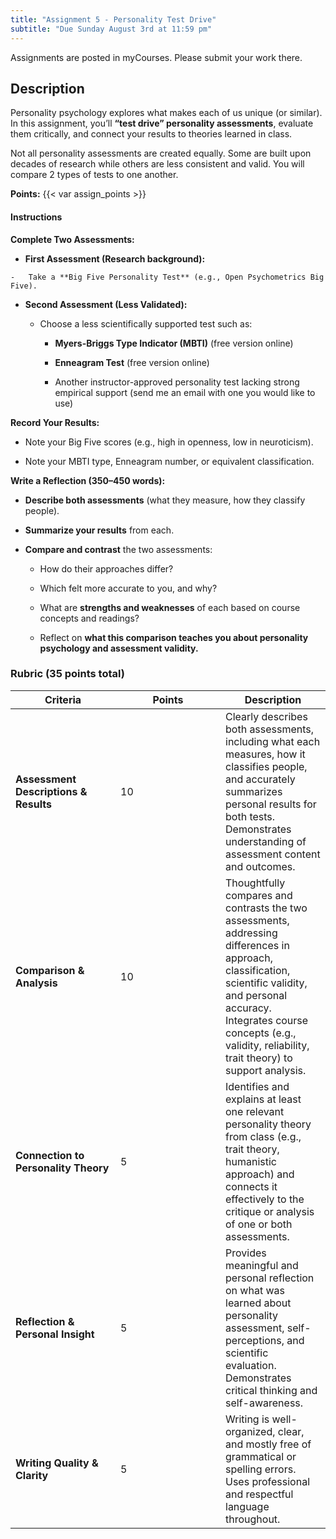 ```yaml
---
title: "Assignment 5 - Personality Test Drive"
subtitle: "Due Sunday August 3rd at 11:59 pm"
---
```


::: callout-important
Assignments are posted in myCourses. Please submit your work there.
:::

## Description

Personality psychology explores what makes each of us unique (or similar). In this assignment, you’ll **“test drive” personality assessments**, evaluate them critically, and connect your results to theories learned in class.

Not all personality assessments are created equally. Some are built upon decades of research while others are less consistent and valid. You will compare 2 types of tests to one another.

**Points:** {{< var assign_points >}}

#### **Instructions**

**Complete Two Assessments:**

-    **First Assessment (Research background):**

    -   Take a **Big Five Personality Test** (e.g., Open Psychometrics Big Five).

-   **Second Assessment (Less Validated):**

    -   Choose a less scientifically supported test such as:

        -   **Myers-Briggs Type Indicator (MBTI)** (free version online)

        -   **Enneagram Test** (free version online)

        -   Another instructor-approved personality test lacking strong empirical support (send me an email with one you would like to use)

**Record Your Results:**

-   Note your Big Five scores (e.g., high in openness, low in neuroticism).

-   Note your MBTI type, Enneagram number, or equivalent classification.

**Write a Reflection (350–450 words):**

-   **Describe both assessments** (what they measure, how they classify people).

-   **Summarize your results** from each.

-   **Compare and contrast** the two assessments:

    -   How do their approaches differ?

    -   Which felt more accurate to you, and why?

    -   What are **strengths and weaknesses** of each based on course concepts and readings?

    -   Reflect on **what this comparison teaches you about personality psychology and assessment validity.**

### **Rubric (35 points total)**

| Criteria | Points | Description |
|----|----|----|
| **Assessment Descriptions & Results** | 10 | Clearly describes both assessments, including what each measures, how it classifies people, and accurately summarizes personal results for both tests. Demonstrates understanding of assessment content and outcomes. |
| **Comparison & Analysis** | 10 | Thoughtfully compares and contrasts the two assessments, addressing differences in approach, classification, scientific validity, and personal accuracy. Integrates course concepts (e.g., validity, reliability, trait theory) to support analysis. |
| **Connection to Personality Theory** | 5 | Identifies and explains at least one relevant personality theory from class (e.g., trait theory, humanistic approach) and connects it effectively to the critique or analysis of one or both assessments. |
| **Reflection & Personal Insight** | 5 | Provides meaningful and personal reflection on what was learned about personality assessment, self-perceptions, and scientific evaluation. Demonstrates critical thinking and self-awareness. |
| **Writing Quality & Clarity** | 5 | Writing is well-organized, clear, and mostly free of grammatical or spelling errors. Uses professional and respectful language throughout. |
